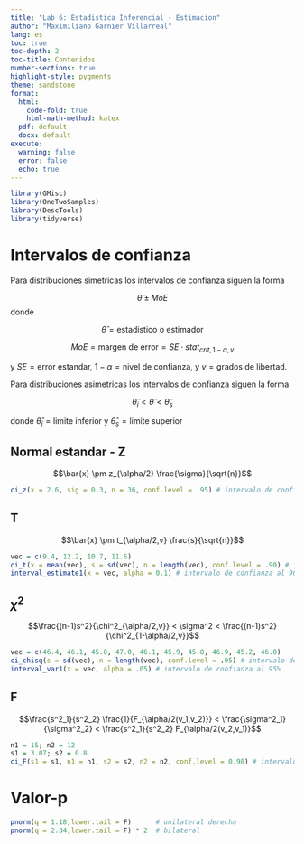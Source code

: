 ```yaml
---
title: "Lab 6: Estadistica Inferencial - Estimacion"
author: "Maximiliano Garnier Villarreal"
lang: es
toc: true
toc-depth: 2
toc-title: Contenidos
number-sections: true
highlight-style: pygments
theme: sandstone
format:
  html:
    code-fold: true
    html-math-method: katex
  pdf: default
  docx: default
execute:
  warning: false
  error: false
  echo: true
---
```


```r
library(GMisc)
library(OneTwoSamples)
library(DescTools)
library(tidyverse)
```


# Intervalos de confianza

Para distribuciones simetricas los intervalos de confianza siguen la forma 

$$\hat{\theta} \pm MoE$$
donde 

$$\hat{\theta} = \text{estadistico o estimador}$$

$$MoE = \text{margen de error} =  SE \cdot stat_{crit,1-\alpha,v}$$  

y $SE = \text{error estandar}$, $1-\alpha = \text{nivel de confianza}$, y $v = \text{grados de libertad}$.

Para distribuciones asimetricas los intervalos de confianza siguen la forma 

$$\hat{\theta}_i < \hat{\theta} < \hat{\theta}_s$$

donde $\hat{\theta}_i = \text{limite inferior}$ y $\hat{\theta}_s = \text{limite superior}$


## Normal estandar - Z

$$\bar{x} \pm z_{\alpha/2} \frac{\sigma}{\sqrt{n}}$$

```r
ci_z(x = 2.6, sig = 0.3, n = 36, conf.level = .95) # intervalo de confianza al 95%
```

## T

$$\bar{x} \pm t_{\alpha/2,v} \frac{s}{\sqrt{n}}$$

```r
vec = c(9.4, 12.2, 10.7, 11.6)
ci_t(x = mean(vec), s = sd(vec), n = length(vec), conf.level = .90) # intervalo de confianza al 90%
interval_estimate1(x = vec, alpha = 0.1) # intervalo de confianza al 90%
```

## $\chi^2$

$$\frac{(n-1)s^2}{\chi^2_{\alpha/2,v}} < \sigma^2 < \frac{(n-1)s^2}{\chi^2_{1-\alpha/2,v}}$$

```r
vec = c(46.4, 46.1, 45.8, 47.0, 46.1, 45.9, 45.8, 46.9, 45.2, 46.0)
ci_chisq(s = sd(vec), n = length(vec), conf.level = .95) # intervalo de confianza al 95%
interval_var1(x = vec, alpha = .05) # intervalo de confianza al 95%
```

## F

$$\frac{s^2_1}{s^2_2} \frac{1}{F_{\alpha/2(v_1,v_2)}} < \frac{\sigma^2_1}{\sigma^2_2} < \frac{s^2_1}{s^2_2} F_{\alpha/2(v_2,v_1)}$$

```r
n1 = 15; n2 = 12
s1 = 3.07; s2 = 0.8
ci_F(s1 = s1, n1 = n1, s2 = s2, n2 = n2, conf.level = 0.98) # intervalo de confianza al 98%
```


# Valor-p

```r
pnorm(q = 1.18,lower.tail = F)      # unilateral derecha
pnorm(q = 2.34,lower.tail = F) * 2  # bilateral
```


